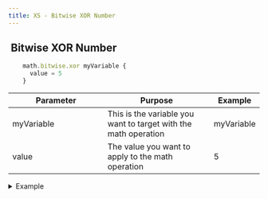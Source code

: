 ```yaml
---
title: XS - Bitwise XOR Number
---
```


## <img src="../assets/docuBadge (10).png" alt="" data-size="line" /> **Bitwise XOR Number** <a href="#xs-bitwisexor" id="xs-bitwisexor"></a>

```javascript
    math.bitwise.xor myVariable {
      value = 5
    }
```

<table><thead><tr><th width="175">Parameter</th><th>Purpose</th><th>Example</th></tr></thead><tbody><tr><td>myVariable</td><td>This is the variable you want to target with the math operation</td><td>myVariable</td></tr><tr><td>value</td><td>The value you want to apply to the math operation</td><td>5</td></tr></tbody></table>

<details>

<summary>Example</summary>

```javascript
    math.bitwise.xor myVariable {
      value = 5
    }
```

![](<../assets/CleanShot 2025-03-05 at 10.38.57.png>)

</details>
